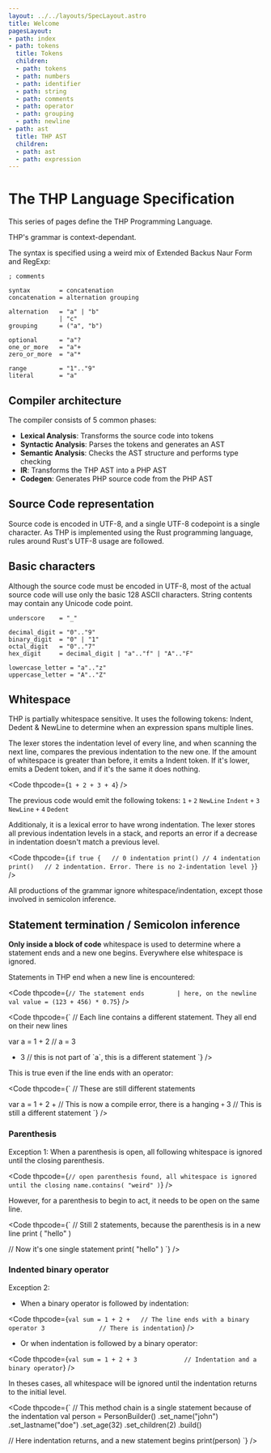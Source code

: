 ```yaml
---
layout: ../../layouts/SpecLayout.astro
title: Welcome
pagesLayout:
- path: index
- path: tokens
  title: Tokens
  children:
  - path: tokens
  - path: numbers
  - path: identifier
  - path: string
  - path: comments
  - path: operator
  - path: grouping
  - path: newline
- path: ast
  title: THP AST
  children:
  - path: ast
  - path: expression
---
```



# The THP Language Specification

This series of pages define the THP Programming Language.

THP's grammar is context-dependant.

The syntax is specified using a weird mix of Extended Backus Naur Form
and RegExp:

```abnf
; comments

syntax        = concatenation
concatenation = alternation grouping

alternation   = "a" | "b"
              | "c"
grouping      = ("a", "b")

optional      = "a"?
one_or_more   = "a"+
zero_or_more  = "a"*

range         = "1".."9"
literal       = "a"
```

## Compiler architecture

The compiler consists of 5 common phases:

- **Lexical Analysis**: Transforms the source code into tokens
- **Syntactic Analysis**: Parses the tokens and generates an AST
- **Semantic Analysis**: Checks the AST structure and performs type checking
- **IR**: Transforms the THP AST into a PHP AST
- **Codegen**: Generates PHP source code from the PHP AST



## Source Code representation

Source code is encoded in UTF-8, and a single UTF-8 codepoint is
a single character. As THP is implemented using the Rust programming
language, rules around Rust's UTF-8 usage are followed.


## Basic characters

Although the source code must be encoded in UTF-8, most of the actual
source code will use only the basic 128 ASCII characters. String contents may
contain any Unicode code point.

```abnf
underscore    = "_"

decimal_digit = "0".."9"
binary_digit  = "0" | "1"
octal_digit   = "0".."7"
hex_digit     = decimal_digit | "a".."f" | "A".."F"

lowercase_letter = "a".."z"
uppercase_letter = "A".."Z"
```




## Whitespace

THP is partially whitespace sensitive. It uses the following tokens: Indent, Dedent & NewLine
to determine when an expression spans multiple lines.

The lexer stores the indentation level of every line, and when scanning the next line,
compares the previous indentation to the new one. If the amount of whitespace is
greater than before, it emits a Indent token. If it's lower, emits a Dedent token, and
if it's the same it does nothing.


<Code thpcode={`
1 + 2
    + 3
    + 4
`} />

The previous code would emit the following tokens: `1` `+` `2` `NewLine` `Indent` `+` `3` `NewLine`
`+` `4` `Dedent`


Additionaly, it is a lexical error to have wrong indentation. The lexer stores all
previous indentation levels in a stack, and reports an error if a decrease in indentation
doesn't match a previous level.

<Code thpcode={`
if true {   // 0 indentation
    print() // 4 indentation
  print()   // 2 indentation. Error. There is no 2-indentation level
}
`} />

All productions of the grammar ignore whitespace/indentation, except those involved in
semicolon inference.


## Statement termination / Semicolon inference

**Only inside a block of code** whitespace is used to determine where a statement ends
and a new one begins. Everywhere else whitespace is ignored.

Statements in THP end when a new line is encountered:



<Code thpcode={`
// The statement ends         | here, on the newline
val value = (123 + 456) * 0.75
`} />

<Code thpcode={`
// Each line contains a different statement. They all end on their new lines

var a = 1 + 2   // a = 3
+ 3             // this is not part of \`a\`, this is a different statement
`} />

This is true even if the line ends with an operator:

<Code thpcode={`
// These are still different statements

var a = 1 + 2 +     // This is now a compile error, there is a hanging `+`
3                   // This is still a different statement
`} />


### Parenthesis

Exception 1: When a parenthesis is open, all following whitespace is ignored
until the closing parenthesis.

<Code thpcode={`
// open parenthesis found, all whitespace is ignored until the closing
name.contains(
"weird"
    )
`} />

However, for a parenthesis to begin to act, it needs to be open on the same line.

<Code thpcode={`
// Still 2 statements, because the parenthesis is in a new line
print
(
    "hello"
)

// Now it's one single statement
print(
    "hello"
)
`} />

### Indented binary operator

Exception 2:

- When a binary operator is followed by indentation:

<Code thpcode={`
val sum = 1 + 2 +   // The line ends with a binary operator
    3               // There is indentation
`} />

- Or when indentation is followed by a binary operator:

<Code thpcode={`
val sum = 1 + 2
    + 3             // Indentation and a binary operator
`} />

In theses cases, all whitespace will be ignored
until the indentation returns to the initial level.

<Code thpcode={`
// This method chain is a single statement because of the indentation
val person = PersonBuilder()
    .set_name("john")
    .set_lastname("doe")
    .set_age(32)
    .set_children(2)
    .build()

// Here indentation returns, and a new statement begins
print(person)
`} />


